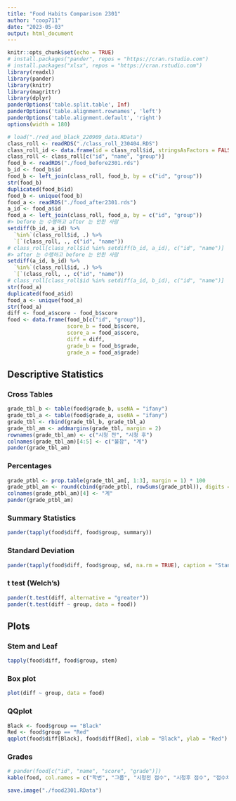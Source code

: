 ```yaml
---
title: "Food Habits Comparison 2301"
author: "coop711"
date: "2023-05-03"
output: html_document
---
```


```r
knitr::opts_chunk$set(echo = TRUE)
# install.packages("pander", repos = "https://cran.rstudio.com")
# install.packages("xlsx", repos = "https://cran.rstudio.com")
library(readxl)
library(pander)
library(knitr)
library(magrittr)
library(dplyr)
panderOptions('table.split.table', Inf)
panderOptions('table.alignment.rownames', 'left')
panderOptions('table.alignment.default', 'right')
options(width = 180)
```

<!--
### Data 
-->

```r
# load("./red_and_black_220909_data.RData")
class_roll <- readRDS("./class_roll_230404.RDS")
class_roll_id <- data.frame(id = class_roll$id, stringsAsFactors = FALSE) 
class_roll <- class_roll[c("id", "name", "group")] 
food_b <- readRDS("./food_before2301.rds")
b_id <- food_b$id
food_b <- left_join(class_roll, food_b, by = c("id", "group"))
str(food_b)
duplicated(food_b$id)
food_b <- unique(food_b)
food_a <- readRDS("./food_after2301.rds")
a_id <- food_a$id
food_a <- left_join(class_roll, food_a, by = c("id", "group"))
#> before 는 수행하고 after 는 안한 사람
setdiff(b_id, a_id) %>%
  `%in%`(class_roll$id, .) %>%
  `[`(class_roll, ., c("id", "name"))
# class_roll[class_roll$id %in% setdiff(b_id, a_id), c("id", "name")]
#> after 는 수행하고 before 는 안한 사람  
setdiff(a_id, b_id) %>%
  `%in%`(class_roll$id, .) %>%
  `[`(class_roll, ., c("id", "name"))
# class_roll[class_roll$id %in% setdiff(a_id, b_id), c("id", "name")]
str(food_a)
duplicated(food_a$id) 
food_a <- unique(food_a)
str(food_a)
diff <- food_a$score - food_b$score
food <- data.frame(food_b[c("id", "group")], 
                   score_b = food_b$score, 
                   score_a = food_a$score, 
                   diff = diff, 
                   grade_b = food_b$grade, 
                   grade_a = food_a$grade)
```

## Descriptive Statistics

### Cross Tables

```r
grade_tbl_b <- table(food$grade_b, useNA = "ifany")
grade_tbl_a <- table(food$grade_a, useNA = "ifany")
grade_tbl <- rbind(grade_tbl_b, grade_tbl_a)
grade_tbl_am <- addmargins(grade_tbl, margin = 2)
rownames(grade_tbl_am) <- c("시청 전", "시청 후")
colnames(grade_tbl_am)[4:5] <- c("불참", "계")
pander(grade_tbl_am)
```

### Percentages

```r
grade_ptbl <- prop.table(grade_tbl_am[, 1:3], margin = 1) * 100
grade_ptbl_am <- round(cbind(grade_ptbl, rowSums(grade_ptbl)), digits = 1)
colnames(grade_ptbl_am)[4] <- "계"
pander(grade_ptbl_am)
```

### Summary Statistics

```r
pander(tapply(food$diff, food$group, summary))
```

### Standard Deviation

```r
pander(tapply(food$diff, food$group, sd, na.rm = TRUE), caption = "Standard Deviation")
```

### t test (Welch's)

```r
pander(t.test(diff, alternative = "greater"))
pander(t.test(diff ~ group, data = food))
```

## Plots

### Stem and Leaf

```r
tapply(food$diff, food$group, stem)
```

### Box plot

```r
plot(diff ~ group, data = food)
```

### QQplot

```r
Black <- food$group == "Black"
Red <- food$group == "Red"
qqplot(food$diff[Black], food$diff[Red], xlab = "Black", ylab = "Red")
```

### Grades

```r
# pander(food[c("id", "name", "score", "grade")])
kable(food, col.names = c("학번", "그룹", "시청전 점수", "시청후 점수", "점수차이", "시청전등급", "시청후등급"), align = "c")
```


<!--
### save
-->

```r
save.image("./food2301.RData")
```